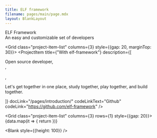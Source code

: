 ```yaml
---
title: ELF framework
filename: pages/main/page.mdx
layout: BlankLayout
---
```




<div style={{fontSize: 40, padding: "30px 0px", fontWeight: 700}}>ELF Framework</div>

<div style={{fontSize: 20}}>An easy and customizable set of developers</div>

<Grid class="project-item-list" columns={3} style={{gap: 20, marginTop: 30}}>
    <ProjectItem title={"With elf-framework"} description={[
    <div>Open source developer,</div>,
    <div>&nbsp;</div>,
    <p>Let's get together in one place, study together, play together, and build together.</p>
    ]} docLink="/pages/introduction/" codeLinkText="Github" codeLink="https://github.com/elf-framework" />
</Grid>

<Divider margin={50}/>

<Grid class="project-item-list" columns={3} rows={1} style={{gap: 20}}>
    {data.map(it => {
        return <ProjectItem full title={it.title} npm={it.npm} description={it.description} docLink={it.docLink} codeLinkText={it.codeLinkText} codeLink={it.codeLink} type={it.type} selected={it.selected} />
    })}
</Grid>


<Blank style={{height: 100}} />



